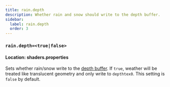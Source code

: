 ```yaml
---
title: rain.depth
description: Whether rain and snow should write to the depth buffer.
sidebar:
  label: rain.depth
  order: 3
---
```


### `rain.depth=<true|false>`

#### Location: shaders.properties

Sets whether rain/snow write to the [depth buffer](/reference/buffers/depthtex). If `true`, weather will be treated like translucent geometry and only write to `depthtex0`. This setting is `false` by default.